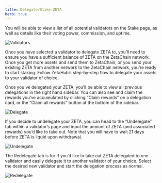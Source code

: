 ```yaml
---
title: Delegate/Stake ZETA
hero: true
---
```


You will be able to view a list of all potential validators on the Stake page,
as well as details like their voting power, commission, and uptime.

![Validators](/img/docs/zetahub/stake-1.png)

Once you have selected a validator to delegate ZETA to, you’ll need to ensure
you have a sufficient balance of ZETA on the ZetaChain network. Once you get
more assets and send them to ZetaChain, or you send your existing ZETA from
another network to the ZetaChain network, you’re ready to start staking. Follow
ZetaHub’s step-by-step flow to delegate your assets to your validator of choice.

Once you’ve delegated your ZETA, you’ll be able to view all previous delegations
in the right hand sidebar. You can also see and claim the rewards you’ve
accumulated by clicking “Claim rewards” on a delegation card, or the “Claim all
rewards” button at the bottom of the sidebar.

![Delegate](/img/docs/zetahub/stake-2.png)

If you decide to undelegate your ZETA, you can head to the “Undelegate” tab
within a validator’s page and input the amount of ZETA (and associated rewards)
you’d like to take out. Note that you will have to wait 21 days before ZETA is
liquid upon withdrawal.

![Undelegate](/img/docs/zetahub/stake-3.png)

The Redelegate tab is for if you’d like to take out ZETA delegated to one
validator and easily delegate it to another validator of your choice. Select the
desired new validator and start the delegation process as normal.

![Redelegate](/img/docs/zetahub/stake-4.png)
